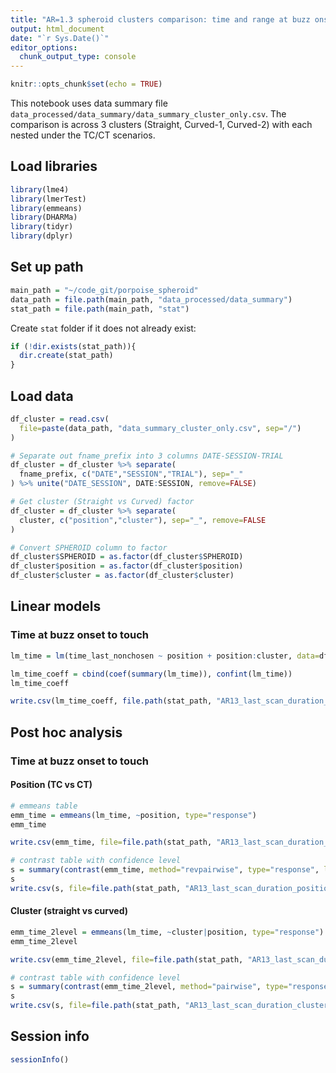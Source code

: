 ```yaml
---
title: "AR=1.3 spheroid clusters comparison: time and range at buzz onset"
output: html_document
date: "`r Sys.Date()`"
editor_options:
  chunk_output_type: console
---
```


```r
knitr::opts_chunk$set(echo = TRUE)
```

This notebook uses data summary file `data_processed/data_summary/data_summary_cluster_only.csv`. The comparison is across 3 clusters (Straight, Curved-1, Curved-2) with each nested under the TC/CT scenarios.



## Load libraries
```r
library(lme4)
library(lmerTest)
library(emmeans)
library(DHARMa)
library(tidyr)
library(dplyr)
```


## Set up path
```r
main_path = "~/code_git/porpoise_spheroid"
data_path = file.path(main_path, "data_processed/data_summary")
stat_path = file.path(main_path, "stat")
```

Create `stat` folder if it does not already exist:
```r
if (!dir.exists(stat_path)){
  dir.create(stat_path)
}
```


## Load data
```r
df_cluster = read.csv(
  file=paste(data_path, "data_summary_cluster_only.csv", sep="/")
)

# Separate out fname_prefix into 3 columns DATE-SESSION-TRIAL
df_cluster = df_cluster %>% separate(
  fname_prefix, c("DATE","SESSION","TRIAL"), sep="_"
) %>% unite("DATE_SESSION", DATE:SESSION, remove=FALSE)

# Get cluster (Straight vs Curved) factor
df_cluster = df_cluster %>% separate(
  cluster, c("position","cluster"), sep="_", remove=FALSE
)

# Convert SPHEROID column to factor
df_cluster$SPHEROID = as.factor(df_cluster$SPHEROID)
df_cluster$position = as.factor(df_cluster$position)
df_cluster$cluster = as.factor(df_cluster$cluster)
```


## Linear models

### Time at buzz onset to touch
```r
lm_time = lm(time_last_nonchosen ~ position + position:cluster, data=df_cluster)

lm_time_coeff = cbind(coef(summary(lm_time)), confint(lm_time))
lm_time_coeff

write.csv(lm_time_coeff, file.path(stat_path, "AR13_last_scan_duration_coeff.csv"))
```




## Post hoc analysis

### Time at buzz onset to touch

#### Position (TC vs CT)
```r
# emmeans table
emm_time = emmeans(lm_time, ~position, type="response")
emm_time

write.csv(emm_time, file=file.path(stat_path, "AR13_last_scan_duration_position_emmeans.csv"), row.names=FALSE)
```

```r
# contrast table with confidence level
s = summary(contrast(emm_time, method="revpairwise", type="response", level=0.95), infer=TRUE)
s
write.csv(s, file=file.path(stat_path, "AR13_last_scan_duration_position_contrast.csv"), row.names=FALSE)
```

#### Cluster (straight vs curved)
```r
emm_time_2level = emmeans(lm_time, ~cluster|position, type="response")
emm_time_2level

write.csv(emm_time_2level, file=file.path(stat_path, "AR13_last_scan_duration_cluster_emmeans.csv"), row.names=FALSE)
```

```r
# contrast table with confidence level
s = summary(contrast(emm_time_2level, method="pairwise", type="response", level=0.95), infer=TRUE)
s
write.csv(s, file=file.path(stat_path, "AR13_last_scan_duration_cluster_contrast.csv"), row.names=FALSE)
```




## Session info
```r
sessionInfo()
```
